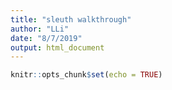 ```yaml
---
title: "sleuth walkthrough"
author: "LLi"
date: "8/7/2019"
output: html_document
---
```


```r
knitr::opts_chunk$set(echo = TRUE)
```
